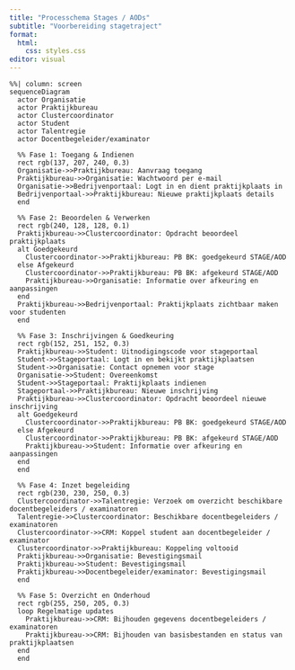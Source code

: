 ```yaml
---
title: "Processchema Stages / AODs"
subtitle: "Voorbereiding stagetraject"
format: 
  html:
    css: styles.css
editor: visual
---
```



```mermaid
%%| column: screen
sequenceDiagram
  actor Organisatie
  actor Praktijkbureau
  actor Clustercoordinator
  actor Student
  actor Talentregie
  actor Docentbegeleider/examinator

  %% Fase 1: Toegang & Indienen
  rect rgb(137, 207, 240, 0.3)
  Organisatie->>Praktijkbureau: Aanvraag toegang
  Praktijkbureau->>Organisatie: Wachtwoord per e-mail
  Organisatie->>Bedrijvenportaal: Logt in en dient praktijkplaats in
  Bedrijvenportaal->>Praktijkbureau: Nieuwe praktijkplaats details
  end
  
  %% Fase 2: Beoordelen & Verwerken
  rect rgb(240, 128, 128, 0.1)
  Praktijkbureau->>Clustercoordinator: Opdracht beoordeel praktijkplaats
  alt Goedgekeurd
    Clustercoordinator->>Praktijkbureau: PB BK: goedgekeurd STAGE/AOD
  else Afgekeurd
    Clustercoordinator->>Praktijkbureau: PB BK: afgekeurd STAGE/AOD
    Praktijkbureau->>Organisatie: Informatie over afkeuring en aanpassingen
  end
  Praktijkbureau->>Bedrijvenportaal: Praktijkplaats zichtbaar maken voor studenten
  end

  %% Fase 3: Inschrijvingen & Goedkeuring
  rect rgb(152, 251, 152, 0.3)
  Praktijkbureau->>Student: Uitnodigingscode voor stageportaal
  Student->>Stageportaal: Logt in en bekijkt praktijkplaatsen
  Student->>Organisatie: Contact opnemen voor stage
  Organisatie->>Student: Overeenkomst
  Student->>Stageportaal: Praktijkplaats indienen
  Stageportaal->>Praktijkbureau: Nieuwe inschrijving
  Praktijkbureau->>Clustercoordinator: Opdracht beoordeel nieuwe inschrijving
  alt Goedgekeurd
    Clustercoordinator->>Praktijkbureau: PB BK: goedgekeurd STAGE/AOD
  else Afgekeurd
    Clustercoordinator->>Praktijkbureau: PB BK: afgekeurd STAGE/AOD
    Praktijkbureau->>Student: Informatie over afkeuring en aanpassingen
  end
  end

  %% Fase 4: Inzet begeleiding
  rect rgb(230, 230, 250, 0.3)
  Clustercoordinator->>Talentregie: Verzoek om overzicht beschikbare docentbegeleiders / examinatoren
  Talentregie->>Clustercoordinator: Beschikbare docentbegeleiders / examinatoren
  Clustercoordinator->>CRM: Koppel student aan docentbegeleider / examinator
  Clustercoordinator->>Praktijkbureau: Koppeling voltooid
  Praktijkbureau->>Organisatie: Bevestigingsmail
  Praktijkbureau->>Student: Bevestigingsmail
  Praktijkbureau->>Docentbegeleider/examinator: Bevestigingsmail
  end

  %% Fase 5: Overzicht en Onderhoud
  rect rgb(255, 250, 205, 0.3)
  loop Regelmatige updates
    Praktijkbureau->>CRM: Bijhouden gegevens docentbegeleiders / examinatoren
    Praktijkbureau->>CRM: Bijhouden van basisbestanden en status van praktijkplaatsen
  end
  end

```

